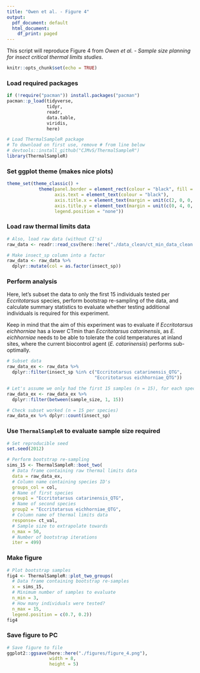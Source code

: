 ```yaml
---
title: "Owen et al. - Figure 4"
output:
  pdf_document: default
  html_document:
    df_print: paged
---
```


This script will reproduce Figure 4 from *Owen et al. - Sample size planning for insect critical thermal limits studies*. 

```r
knitr::opts_chunk$set(echo = TRUE)
```

### Load required packages 

```r
if (!require("pacman")) install.packages("pacman")
pacman::p_load(tidyverse, 
               tidyr,
               readr,
               data.table,
               viridis,
               here)

# Load ThermalSampleR package
# To download on first use, remove # from line below 
# devtools::install_github("CJMvS/ThermalSampleR")
library(ThermalSampleR)
```

### Set ggplot theme (makes nice plots)

```r
theme_set(theme_classic() +
            theme(panel.border = element_rect(colour = "black", fill = NA),
                  axis.text = element_text(colour = "black"),
                  axis.title.x = element_text(margin = unit(c(2, 0, 0, 0), "mm")),
                  axis.title.y = element_text(margin = unit(c(0, 4, 0, 0), "mm")),
                  legend.position = "none"))
```

### Load raw thermal limits data 

```r
# Also, load raw data (without CI's)
raw_data <- readr::read_csv(here::here("./data_clean/ct_min_data_clean.csv"))

# Make insect_sp column into a factor 
raw_data <- raw_data %>%
  dplyr::mutate(col = as.factor(insect_sp))
```

### Perform analysis

Here, let's subset the data to only the first 15 individuals tested per *Eccritotarsus* species, perform bootstrap re-sampling of the data, and calculate summary statistics to evaluate whether testing additional individuals is required for this experiment.  

Keep in mind that the aim of this experiment was to evaluate if *Eccritotarsus eichhorniae* has a lower CTmin than *Eccritotarsus catarinensis*, as *E. eichhorniae* needs to be able to tolerate the cold temperatures at inland sites, where the current biocontrol agent (*E. catarinensis*) performs sub-optimally. 

```r
# Subset data 
raw_data_ex <- raw_data %>%
  dplyr::filter(insect_sp %in% c("Eccritotarsus catarinensis_QTG",
                                 "Eccritotarsus eichhorniae_QTG"))

# Let's assume we only had the first 15 samples (n = 15), for each species
raw_data_ex <- raw_data_ex %>%
  dplyr::filter(between(sample_size, 1, 15))

# Check subset worked (n = 15 per species)
raw_data_ex %>% dplyr::count(insect_sp)
```

### Use `ThermalSampleR` to evaluate sample size required 

```r
# Set reproducible seed 
set.seed(2012)

# Perform bootstrap re-sampling
sims_15 <- ThermalSampleR::boot_two(
  # Data frame containing raw thermal limits data
  data = raw_data_ex,
  # Column name containing species ID's 
  groups_col = col,
  # Name of first species
  group1 = "Eccritotarsus catarinensis_QTG",
  # Name of second species
  group2 = "Eccritotarsus eichhorniae_QTG",
  # Column name of thermal limits data
  response= ct_val,
  # Sample size to extrapolate towards
  n_max = 50,
  # Number of bootstrap iterations
  iter = 499)

```

### Make figure 

```r
# Plot bootstrap samples 
fig4 <- ThermalSampleR::plot_two_groups(
  # Data frame containing bootstrap re-samples
  x = sims_15,
  # Minimum number of samples to evaluate 
  n_min = 3,
  # How many individuals were tested? 
  n_max = 15,
  legend.position = c(0.7, 0.2)) 
fig4
```

### Save figure to PC   

```r
# Save figure to file 
ggplot2::ggsave(here::here("./figures/figure_4.png"), 
                width = 8, 
                height = 5)
```
